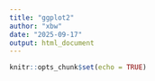 ```yaml
---
title: "ggplot2"
author: "xbw"
date: "2025-09-17"
output: html_document
---
```


```r
knitr::opts_chunk$set(echo = TRUE)
```

